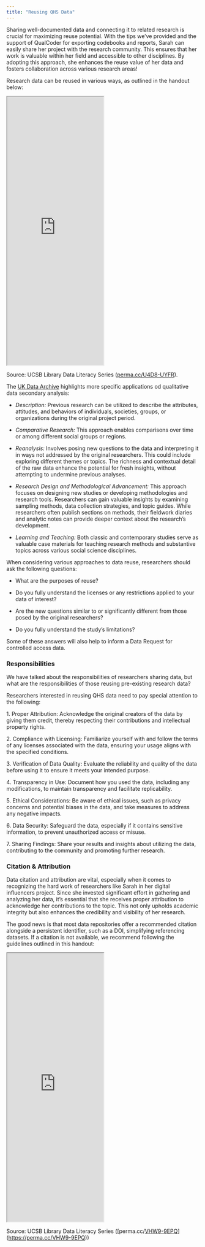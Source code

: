 ```yaml
---
title: "Reusing QHS Data"
---
```


Sharing well-documented data and connecting it to related research is crucial for maximizing reuse potential. With the tips we've provided and the support of QualCoder for exporting codebooks and reports, Sarah can easily share her project with the research community. This ensures that her work is valuable within her field and accessible to other disciplines. By adopting this approach, she enhances the reuse value of her data and fosters collaboration across various research areas!

Research data can be reused in various ways, as outlined in the handout below:

<iframe width="50%" height="700" src="https://rcd.ucsb.edu/sites/default/files/2023-03/dls-n06-2021-reuse-navy.pdf">

</iframe>

Source: UCSB Library Data Literacy Series ([perma.cc/U4D8-UYFR](https://perma.cc/AD4C-272F)).

The [UK Data Archive](https://ukdataservice.ac.uk/learning-hub/qualitative-data/reusing-qualitative-data/approaches-to-reusing-qualitative-data/) highlights more specific applications od qualitative data secondary analysis:

-   *Description:* Previous research can be utilized to describe the attributes, attitudes, and behaviors of individuals, societies, groups, or organizations during the original project period.

-   *Comparative Research:* This approach enables comparisons over time or among different social groups or regions.

-   *Reanalysis:* Involves posing new questions to the data and interpreting it in ways not addressed by the original researchers. This could include exploring different themes or topics. The richness and contextual detail of the raw data enhance the potential for fresh insights, without attempting to undermine previous analyses.

-   *Research Design and Methodological Advancement:* This approach focuses on designing new studies or developing methodologies and research tools. Researchers can gain valuable insights by examining sampling methods, data collection strategies, and topic guides. While researchers often publish sections on methods, their fieldwork diaries and analytic notes can provide deeper context about the research's development.

-   *Learning and Teaching:* Both classic and contemporary studies serve as valuable case materials for teaching research methods and substantive topics across various social science disciplines.

When considering various approaches to data reuse, researchers should ask the following questions:

-   What are the purposes of reuse?

-   Do you fully understand the licenses or any restrictions applied to your data of interest?

-   Are the new questions similar to or significantly different from those posed by the original researchers?

-   Do you fully understand the study's limitations?

Some of these answers will also help to inform a Data Request for controlled access data.

### **Responsibilities**

We have talked about the responsibilities of researchers sharing data, but what are the responsibilities of those reusing pre-existing research data?

Researchers interested in reusing QHS data need to pay special attention to the following:

1\. Proper Attribution: Acknowledge the original creators of the data by giving them credit, thereby respecting their contributions and intellectual property rights.

2\. Compliance with Licensing: Familiarize yourself with and follow the terms of any licenses associated with the data, ensuring your usage aligns with the specified conditions.

3\. Verification of Data Quality: Evaluate the reliability and quality of the data before using it to ensure it meets your intended purpose.

4\. Transparency in Use: Document how you used the data, including any modifications, to maintain transparency and facilitate replicability.

5\. Ethical Considerations: Be aware of ethical issues, such as privacy concerns and potential biases in the data, and take measures to address any negative impacts.

6\. Data Security: Safeguard the data, especially if it contains sensitive information, to prevent unauthorized access or misuse.

7\. Sharing Findings: Share your results and insights about utilizing the data, contributing to the community and promoting further research.

### Citation & Attribution

Data citation and attribution are vital, especially when it comes to recognizing the hard work of researchers like Sarah in her digital influencers project. Since she invested significant effort in gathering and analyzing her data, it's essential that she receives proper attribution to acknowledge her contributions to the topic. This not only upholds academic integrity but also enhances the credibility and visibility of her research.

The good news is that most data repositories offer a recommended citation alongside a persistent identifier, such as a DOI, simplifying referencing datasets. If a citation is not available, we recommend following the guidelines outlined in this handout:

<iframe width="50%" height="700" src="https://rcd.ucsb.edu/sites/default/files/2023-03/dls_n2_datacitation_navy_1.pdf">

</iframe>

Source: UCSB Library Data Literacy Series (\[perma.cc/[VHW9-9EPQ](https://perma.cc/VHW9-9EPQ)\](<https://perma.cc/VHW9-9EPQ>))
